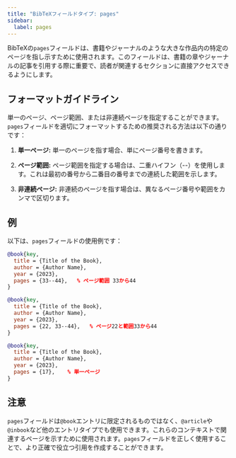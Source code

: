 ```yaml
---
title: "BibTeXフィールドタイプ: pages"
sidebar:
  label: pages
---
```



BibTeXの`pages`フィールドは、書籍やジャーナルのような大きな作品内の特定のページを指し示すために使用されます。このフィールドは、書籍の章やジャーナルの記事を引用する際に重要で、読者が関連するセクションに直接アクセスできるようにします。

<CiteDrive />

## フォーマットガイドライン

単一のページ、ページ範囲、または非連続ページを指定することができます。`pages`フィールドを適切にフォーマットするための推奨される方法は以下の通りです：

1. **単一ページ:** 単一のページを指す場合、単にページ番号を書きます。
    
2. **ページ範囲:** ページ範囲を指定する場合は、二重ハイフン（--）を使用します。これは最初の番号から二番目の番号までの連続した範囲を示します。
    
3. **非連続ページ:** 非連続のページを指す場合は、異なるページ番号や範囲をカンマで区切ります。

## 例

以下は、`pages`フィールドの使用例です：

```bibtex
@book{key,
  title = {Title of the Book},
  author = {Author Name},
  year = {2023},
  pages = {33--44},   % ページ範囲 33から44
}
```

```bibtex
@book{key,
  title = {Title of the Book},
  author = {Author Name},
  year = {2023},
  pages = {22, 33--44},   % ページ22と範囲33から44
}
```

```bibtex
@book{key,
  title = {Title of the Book},
  author = {Author Name},
  year = {2023},
  pages = {17},    % 単一ページ
}
```

## 注意

`pages`フィールドは`@book`エントリに限定されるものではなく、`@article`や`@inbook`など他のエントリタイプでも使用できます。これらのコンテキストで関連するページを示すために使用されます。`pages`フィールドを正しく使用することで、より正確で役立つ引用を作成することができます。
